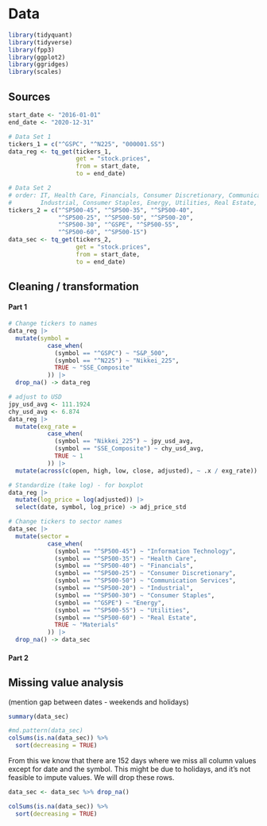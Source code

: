 # Data 

```r
library(tidyquant)
library(tidyverse)
library(fpp3)
library(ggplot2)
library(ggridges)
library(scales)
```

## Sources

```r
start_date <- "2016-01-01"
end_date <- "2020-12-31"
```


```r
# Data Set 1
tickers_1 = c("^GSPC", "^N225", "000001.SS")
data_reg <- tq_get(tickers_1, 
                   get = "stock.prices", 
                   from = start_date, 
                   to = end_date)
```

```r
# Data Set 2
# order: IT, Health Care, Financials, Consumer Discretionary, Communication Services
#        Industrial, Consumer Staples, Energy, Utilities, Real Estate, Materials
tickers_2 = c("^SP500-45", "^SP500-35", "^SP500-40", 
              "^SP500-25", "^SP500-50", "^SP500-20", 
              "^SP500-30", "^GSPE", "^SP500-55", 
              "^SP500-60", "^SP500-15")
data_sec <- tq_get(tickers_2, 
                   get = "stock.prices", 
                   from = start_date, 
                   to = end_date)
```

## Cleaning / transformation

#### Part 1

```r
# Change tickers to names
data_reg |> 
  mutate(symbol = 
           case_when(
             (symbol == "^GSPC") ~ "S&P_500", 
             (symbol == "^N225") ~ "Nikkei_225", 
             TRUE ~ "SSE_Composite"
           )) |>
  drop_na() -> data_reg
```

```r
# adjust to USD
jpy_usd_avg <- 111.1924
chy_usd_avg <- 6.874
data_reg |> 
  mutate(exg_rate = 
           case_when(
             (symbol == "Nikkei_225") ~ jpy_usd_avg, 
             (symbol == "SSE_Composite") ~ chy_usd_avg, 
             TRUE ~ 1
           )) |>
  mutate(across(c(open, high, low, close, adjusted), ~ .x / exg_rate)) -> data_reg
```

```r
# Standardize (take log) - for boxplot
data_reg |>
  mutate(log_price = log(adjusted)) |>
  select(date, symbol, log_price) -> adj_price_std
```

```r
# Change tickers to sector names
data_sec |>
  mutate(sector = 
           case_when(
             (symbol == "^SP500-45") ~ "Information Technology", 
             (symbol == "^SP500-35") ~ "Health Care", 
             (symbol == "^SP500-40") ~ "Financials", 
             (symbol == "^SP500-25") ~ "Consumer Discretionary", 
             (symbol == "^SP500-50") ~ "Communication Services", 
             (symbol == "^SP500-20") ~ "Industrial", 
             (symbol == "^SP500-30") ~ "Consumer Staples", 
             (symbol == "^GSPE") ~ "Energy", 
             (symbol == "^SP500-55") ~ "Utilities", 
             (symbol == "^SP500-60") ~ "Real Estate", 
             TRUE ~ "Materials"
           )) |>
  drop_na() -> data_sec
```


#### Part 2

## Missing value analysis

(mention gap between dates - weekends and holidays)
```r
summary(data_sec)
```

```r
#md.pattern(data_sec)
colSums(is.na(data_sec)) %>%  
  sort(decreasing = TRUE)
```
From this we know that there are 152 days where we miss all column values except for date and the symbol.
This might be due to holidays, and it's not feasible to impute values. We will drop these rows.

```r
data_sec <- data_sec %>% drop_na()

colSums(is.na(data_sec)) %>%  
  sort(decreasing = TRUE)
```
